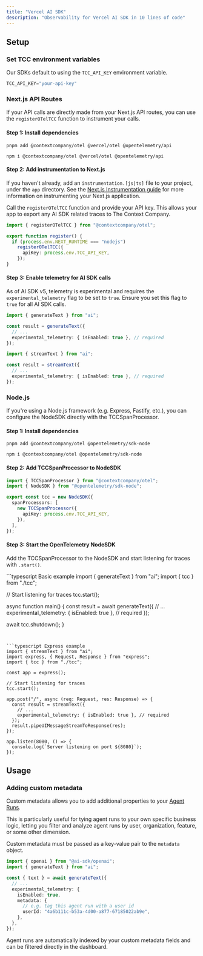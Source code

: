 ```yaml
---
title: "Vercel AI SDK"
description: "Observability for Vercel AI SDK in 10 lines of code"
---
```


## Setup

### Set TCC environment variables

<Tip>Our SDKs default to using the `TCC_API_KEY` environment variable.</Tip>

```typescript .env.local
TCC_API_KEY="your-api-key"
```

### Next.js API Routes

If your API calls are directly made from your Next.js API routes, you can use the `registerOTelTCC` function to instrument your calls.

#### Step 1: Install dependencies

<CodeGroup>

```Title pnpm
pnpm add @contextcompany/otel @vercel/otel @opentelemetry/api
```


```Title npm
npm i @contextcompany/otel @vercel/otel @opentelemetry/api
```

</CodeGroup>

#### Step 2: Add instrumentation to Next.js

If you haven't already, add an `instrumentation.[js|ts]` file to your project, under the `app` directory. See the [Next.js Instrumentation guide](https://nextjs.org/docs/app/guides/instrumentation) for more information on instrumenting your Next.js application.

Call the `registerOTelTCC` function and provide your API key. This allows your app to export any AI SDK related traces to The Context Company.

```typescript instrumentation.ts
import { registerOTelTCC } from "@contextcompany/otel";

export function register() {
  if (process.env.NEXT_RUNTIME === "nodejs")
    registerOTelTCC({
      apiKey: process.env.TCC_API_KEY,
    });
}
```

#### Step 3: Enable telemetry for AI SDK calls

As of AI SDK v5, telemetry is experimental and requires the `experimental_telemetry` flag to be set to `true`. Ensure you set this flag to `true` for all AI SDK calls.

<CodeGroup>

```typescript generateText
import { generateText } from "ai";

const result = generateText({
  // ...
  experimental_telemetry: { isEnabled: true }, // required
});
```


```typescript streamText
import { streamText } from "ai";

const result = streamText({
  // ...
  experimental_telemetry: { isEnabled: true }, // required
});
```

</CodeGroup>

### Node.js

If you're using a Node.js framework (e.g. Express, Fastify, etc.), you can configure the NodeSDK directly with the TCCSpanProcessor.

#### Step 1: Install dependencies

<CodeGroup>

```Title pnpm
pnpm add @contextcompany/otel @opentelemetry/sdk-node
```


```Title npm
npm i @contextcompany/otel @opentelemetry/sdk-node
```

</CodeGroup>

#### Step 2: Add TCCSpanProcessor to NodeSDK

```typescript tcc.ts
import { TCCSpanProcessor } from "@contextcompany/otel";
import { NodeSDK } from "@opentelemetry/sdk-node";

export const tcc = new NodeSDK({
  spanProcessors: [
    new TCCSpanProcessor({
      apiKey: process.env.TCC_API_KEY,
    }),
  ],
});
```

#### Step 3: Start the OpenTelemetry NodeSDK

Add the TCCSpanProcessor to the NodeSDK and start listening for traces with `.start()`.

<CodeGroup>
```typescript Basic example
import { generateText } from "ai";
import { tcc } from "./tcc";

// Start listening for traces
tcc.start();

async function main() {
  const result = await generateText({
    // ...
    experimental_telemetry: { isEnabled: true }, // required
  });

  await tcc.shutdown();
}
```


```typescript Express example
import { streamText } from "ai";
import express, { Request, Response } from "express";
import { tcc } from "./tcc";

const app = express();

// Start listening for traces
tcc.start();

app.post("/", async (req: Request, res: Response) => {
  const result = streamText({
    // ...
    experimental_telemetry: { isEnabled: true }, // required
  });
  result.pipeUIMessageStreamToResponse(res);
});

app.listen(8080, () => {
  console.log(`Server listening on port ${8080}`);
});
```

</CodeGroup>

## Usage

### Adding custom metadata

Custom metadata allows you to add additional properties to your [Agent Runs](/concepts#agent-runs).

This is particularly useful for tying agent runs to your own specific business logic, letting you filter and analyze agent runs by user, organization, feature, or some other dimension.

Custom metadata must be passed as a key-value pair to the `metadata` object.

```typescript route.ts
import { openai } from "@ai-sdk/openai";
import { generateText } from "ai";

const { text } = await generateText({
  // ...
  experimental_telemetry: {
    isEnabled: true,
    metadata: {
      // e.g. tag this agent run with a user id
      userId: "4a6b111c-b53a-4d00-a877-67185022ab9e",
    },
  },
});
```

Agent runs are automatically indexed by your custom metadata fields and can be filtered directly in the dashboard.